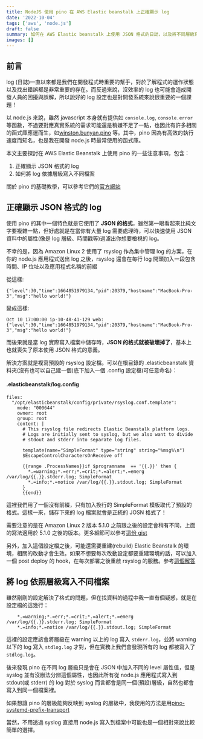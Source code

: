 ```yaml
---
title: NodeJS 使用 pino 在 AWS Elastic beanstalk 上正確顯示 log
date: '2022-10-04'
tags: ['aws', 'node.js']
draft: false
summary: 如何在 AWS Elastic beanstalk 上使用 JSON 格式的日誌，以及將不同層級寫入對應檔案
images: []
---
```


## 前言

log (日誌)一直以來都是我們在開發程式時重要的幫手，對於了解程式的運作狀態以及找出錯誤都是非常重要的存在。而反過來說，沒效率的 log 也可能會造成開發人員的困擾與誤解，所以說好的 log 設定也是對開發系統來說很重要的一個課題！

以 node.js 來說，雖然 javascript 本身就有提供如 `console.log`, `console.error` 等函數，不過要對應真實系統的需求可能還是稍嫌不足了一點，也因此有許多相關的函式庫應運而生，如[winston](https://github.com/winstonjs/winston),[bunyan](https://github.com/trentm/node-bunyan),[pino](https://github.com/pinojs/pino) 等。其中，pino 因為有高效的執行速度而知名，也是我在開發 node.js 時最常使用的函式庫。

本文主要探討在 AWS Elastic Beanstalk 上使用 pino 的一些注意事項，包含：

1. 正確顯示 JSON 格式的 log
2. 如何將 log 依據層級寫入不同檔案

關於 pino 的基礎教學，可以參考它們的[官方網站](https://github.com/pinojs/pino)

## 正確顯示 JSON 格式的 log

使用 pino 的其中一個特色就是它使用了 **JSON 的格式**，雖然第一眼看起來比純文字要複雜一點，但好處就是在當你有大量 log 需要處理時，可以快速使用 JSON 資料中的屬性(像是 log 層級、時間戳等)過濾出你想要檢視的 log。

不幸的是，因為 Amazon Linux 2 使用了 rsyslog 作為集中管理 log 的方案，在你的 node.js 應用程式送出 log 之後，rsyslog 還會在每行 log 開頭加入一段包含時間、IP 位址以及應用程式名稱的前綴

從這樣:

```
{"level":30,"time":1664851979134,"pid":20379,"hostname":"MacBook-Pro-3","msg":"hello world!"}
```

變成這樣:

```
Oct 10 17:00:00 ip-10-48-41-129 web: {"level":30,"time":1664851979134,"pid":20379,"hostname":"MacBook-Pro-3","msg":"hello world!"}
```

而後果就是當 log 實際寫入檔案中儲存時，**JSON 的格式就被破壞掉了**，基本上也就喪失了原本使用 JSON 格式的意義。

解決方案就是複寫預設的 rsyslog 設定檔。可以在根目錄的 .elasticbeanstalk 資料夾(沒有也可以自己建一個)底下加入一個 .config 設定檔(可任意命名)：

#### .elasticbeanstalk/log.config

```
files:
  "/opt/elasticbeanstalk/config/private/rsyslog.conf.template":
    mode: "000644"
    owner: root
    group: root
    content: |
      # This rsyslog file redirects Elastic Beanstalk platform logs.
      # Logs are initially sent to syslog, but we also want to divide
      # stdout and stderr into separate log files.

      template(name="SimpleFormat" type="string" string="%msg%\n")
      $EscapeControlCharactersOnReceive off

      {{range .ProcessNames}}if $programname  == '{{.}}' then {
        *.=warning;*.=err;*.=crit;*.=alert;*.=emerg /var/log/{{.}}.stderr.log; SimpleFormat
        *.=info;*.=notice /var/log/{{.}}.stdout.log; SimpleFormat
      }
      {{end}}
```

這裡我們用了一個沒有前綴，只有加入換行的 SimpleFormat 模板取代了預設的格式。這樣一來，儲存下來的 log 檔案就會是正統的 JOSN 格式了！

需要注意的是在 Amazon Linux 2 版本 5.1.0 之前跟之後的設定會稍有不同，上面的寫法適用於 5.1.0 之後的版本。更多細節可以參考[這份 gist](https://gist.github.com/sjlu/63bce0f7003b217bc800602c81fbce12#logs)

另外，加入這個設定檔之後，可能還需要重建(rebuild) Elastic Beanstalk 的環境，相關的改動才會生效。如果不想要每次改動設定都要重建環境的話，可以加入一個 post deploy 的 hook，在每次部署之後重啟 rsyslog 的服務。參考[這個解答](https://serverfault.com/a/1073793)

## 將 log 依照層級寫入不同檔案

雖然剛剛的設定解決了格式的問題，但在找資料的過程中我一直有個疑惑，就是在設定檔的這幾行：

```
    *.=warning;*.=err;*.=crit;*.=alert;*.=emerg /var/log/{{.}}.stderr.log; SimpleFormat
    *.=info;*.=notice /var/log/{{.}}.stdout.log; SimpleFormat
```

這裡的設定應該會將層級在 warning 以上的 log 寫入 `stderr.log`，並將 warning 以下的 log 寫入 `stdlog.log` 才對，但在實務上我們會發現所有的 log 都被寫入了 `stdlog.log`。

後來發現 pino 在不同 log 層級只是會在 JSON 中加入不同的 level 屬性值，但是 syslog 並有沒辦法分辨這個屬性，也因此所有從 node.js 應用程式寫入到 stdout(或 stderr) 的 log 對於 syslog 而言都會是同一個(預設)層級，自然也都會寫入到同一個檔案裡。

如果想讓 pino 的層級能夠反映到 syslog 的層級中，我使用的方法是用[pino-systemd-prefix-transport](https://www.npmjs.com/package/pino-systemd-prefix-transport)

當然，不用透過 syslog 直接用 node.js 寫入到檔案中可能也是一個相對來說比較簡單的選擇。
